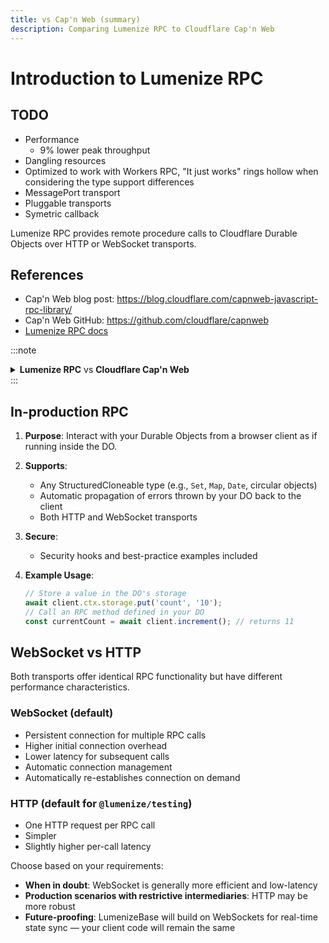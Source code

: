 ```yaml
---
title: vs Cap'n Web (summary)
description: Comparing Lumenize RPC to Cloudflare Cap'n Web
---
```


# Introduction to Lumenize RPC

## TODO
- Performance
  - 9% lower peak throughput
- Dangling resources
- Optimized to work with Workers RPC, "It just works" rings hollow when considering the type support differences
- MessagePort transport
- Pluggable transports
- Symetric callback

Lumenize RPC provides remote procedure calls to Cloudflare Durable Objects over HTTP or WebSocket transports.

## References

- Cap'n Web blog post: https://blog.cloudflare.com/capnweb-javascript-rpc-library/
- Cap'n Web GitHub: https://github.com/cloudflare/capnweb
- [Lumenize RPC docs](/docs/rpc/intro)

:::note
<details>
  <summary>
    <strong>Lumenize RPC</strong> vs <strong>Cloudflare Cap'n Web</strong>
  </summary>
  If the Lumenize RPC documentation feels comparatively light (we wrote over 500 lines for [`routeDORequest`](/docs/utils/route-do-request) and its [CORS Support](/docs/utils/cors-support)), it's intentional. Somewhere between open-sourcing Lumenize and publishing to npm, Cloudflare released its own browser-based RPC, Cap'n Web, under the leadership of the father of Durable Objects, Kenton Varga.

  As of this writing, we lack definitive guidance on when to choose which solution. We'll update this document once we have more experience with and a performance comparison with Cap'n Web.

  However, Lumenize RPC supports circular data structures, a feature Kenton Varga has indicated will not be added to Cap'n Web. He even suggested deprecating circular support in Cloudflare-native RPC (Cap'n Proto). Because LumenizeBase and our backend depend on circular structure handling, this functionality will remain in `@lumenize/testing`

  Another difference that we know of is that this RPC implementation transports Errors across the wire. They are automatically `catch`ed on the callee side, serialized in a particular way and re-`throw`n on the caller side with all properties like stack traces preserved. We don't currently have experimental or documentation insight into Cap'n Web's handling of Errors but it is unlikely that it will preserve stack traces and other properties since Cap'n Proto preserves only the message property.
</details>
:::
   
## In-production RPC

1. **Purpose**: Interact with your Durable Objects from a browser client as if running inside the DO.

2. **Supports**:
   - Any StructuredCloneable type (e.g., `Set`, `Map`, `Date`, circular objects)
   - Automatic propagation of errors thrown by your DO back to the client
   - Both HTTP and WebSocket transports

3. **Secure**:
   - Security hooks and best-practice examples included

4. **Example Usage**:
   ```typescript
   // Store a value in the DO's storage
   await client.ctx.storage.put('count', '10');
   // Call an RPC method defined in your DO
   const currentCount = await client.increment(); // returns 11
   ```

## WebSocket vs HTTP

Both transports offer identical RPC functionality but have different performance characteristics.

### WebSocket (default)
- Persistent connection for multiple RPC calls
- Higher initial connection overhead
- Lower latency for subsequent calls
- Automatic connection management
- Automatically re-establishes connection on demand

### HTTP (default for `@lumenize/testing`)
- One HTTP request per RPC call
- Simpler
- Slightly higher per-call latency

Choose based on your requirements:
- **When in doubt**: WebSocket is generally more efficient and low-latency
- **Production scenarios with restrictive intermediaries**: HTTP may be more robust
- **Future-proofing**: LumenizeBase will build on WebSockets for real-time state sync — your client code will remain the same
